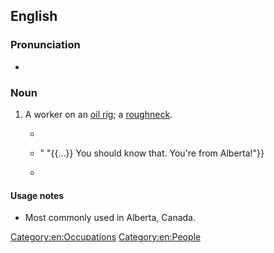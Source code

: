 ==English==

===Pronunciation===
* {{audio|en|En-au-rig pig.ogg|Audio (AU)}}

===Noun===
{{en-noun}}

# {{lb|en|Canada|impolite|slang}} A worker on an [[oil rig]]; a [[roughneck]].
#* {{quote-book|en|year=2005|author=Paul Carter|title=Don't Tell Mum I Work on the Rigs, She Thinks I'm a Piano Player in a Whorehouse|page=95|passage=And, of course, they can maintain control of half a dozen shit-scared '''rig pigs'''.}}
#* {{quote-book|en|year=2006|author=Laurie Hannan|title=The Gamble|page=118|passage="'''Rig pigs''' are welders that drive souped up pick-up trucks with all their gear in the back and they spend weeks at sites welding. {{...}}" "{{...}} You should know that. You're from Alberta!"}}
#* {{quote-book|en|year=2007|author=Paul Carter|title=This Is Not a Drill: Just Another Glorious Day in the Oilfield|page=238|passage=You are truly a fucking champion and thank you for bringing a smile to a '''rig pig''''s wife!}}

====Usage notes====
* Most commonly used in Alberta, Canada.

[[Category:en:Occupations]]
[[Category:en:People]]